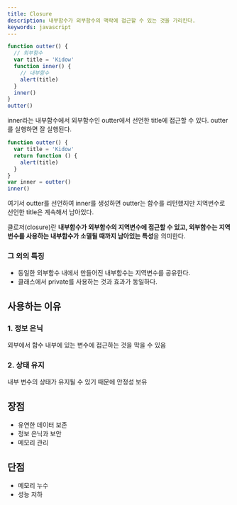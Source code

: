 ```yaml
---
title: Closure
description: 내부함수가 외부함수의 맥락에 접근할 수 있는 것을 가리킨다.
keywords: javascript
---
```


```js
function outter() {
  // 외부함수
  var title = 'Kidow'
  function inner() {
    // 내부함수
    alert(title)
  }
  inner()
}
outter()
```

inner라는 내부함수에서 외부함수인 outter에서 선언한 title에 접근할 수 있다. outter를 실행하면 잘 실행된다.

```js
function outter() {
  var title = 'Kidow'
  return function () {
    alert(title)
  }
}
var inner = outter()
inner()
```

여기서 outter를 선언하여 inner를 생성하면 outter는 함수를 리턴했지만 지역번수로 선언한 title은 계속해서 남아있다.

클로저(closure)란 **내부함수가 외부함수의 지역변수에 접근할 수 있고, 외부함수는 지역번수를 사용하는 내부함수가 소멸될 때까지 남아있는 특성**을 의미한다.

### 그 외의 특징

- 동일한 외부함수 내에서 만들어진 내부함수는 지역변수를 공유한다.
- 클래스에서 private를 사용하는 것과 효과가 동일하다.

## 사용하는 이유

### 1. 정보 은닉

외부에서 함수 내부에 있는 변수에 접근하는 것을 막을 수 있음

### 2. 상태 유지

내부 변수의 상태가 유지될 수 있기 때문에 안정성 보유

## 장점

- 유연한 데이터 보존
- 정보 은닉과 보안
- 메모리 관리

## 단점

- 메모리 누수
- 성능 저하
